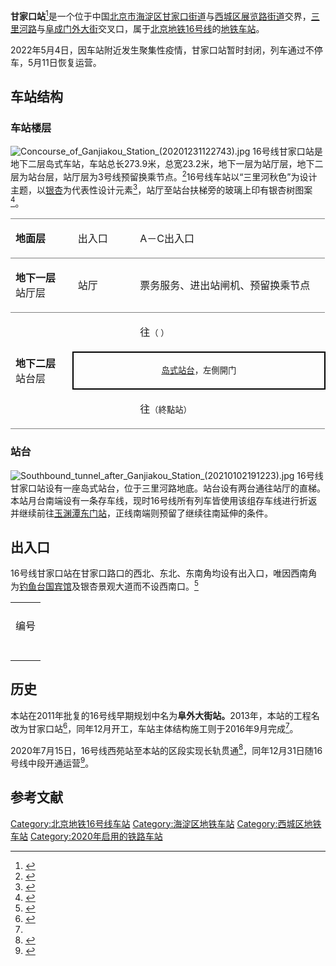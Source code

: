 {{NoteTA
|G1=Railway}}
{{BJ Future infrastructure}}
{{Infobox station
| name = 甘家口
| eng_name = Gɑnjiɑkou<ref name=map2021>{{cite web|url=https://www.bjsubway.com/subway/images/luwangtu.png|title=北京城市轨道交通线网图|date=2021-12-31|access-date=2021-12-30|archive-date=2021-12-31|archive-url=https://web.archive.org/web/20211231004642/https://www.bjsubway.com/subway/images/luwangtu.png|dead-url=no}}</ref>
| livery = 
| linecolour = {{北京地铁颜色|16}}
| image = Platform of Ganjiakou Station (20220212182306).jpg
| caption = 甘家口站站台中部
| other_name = 
| country = {{PRC}}
| borough = [[北京市|北京市]][[海淀区|海淀区]][[甘家口街道|甘家口街道]]与[[西城区|西城区]][[展览路街道|展览路街道]]交界
| address = [[三里河路|三里河路]]与[[阜成门外大街|阜成门外大街]]交叉口
| coordinates = {{coord|39.921805|N|116.328378|E|display=inline, title|type:railwaystation}}
| elevation = 
| operator = [[京港地铁|北京京港地铁有限公司]]
| lines = {{北京地铁线路名|16|SL}}
| distance = 
| platform = 1座[[島式月台|島式月台]]
| tracks = 2条
| bus_routes = 
| bus_stands = 
| connections = 公交站：甘家口北
| structure = 地下车站
| hall = 
| depth = 约31.2米<ref name="body_comp"/>
| levels = 3层
| interchange = 通道换乘
| exits = 
| elevator = 
| escalator = 
| architect = 
| architectural_style = 
| colour = 
| type = 
| status = 运营中
| code = 
| zone = 
| classification = 
| website = 
| built = 
| opened = 2020年12月31日
| opening = 
| former = 阜外大街站
| pass_year = 
| passengers = 
| pass_system = 
| pass_rank = 
| mpassengers = 
| trains = 
| station_hours = 
| hours = 
| first = {{北京地铁线路名|16|S}}
:往{{北京地铁起讫站|16|L}}：05:39
:往{{北京地铁起讫站|16|R}}：06:04
| last = {{北京地铁线路名|16|S}}
:往{{北京地铁起讫站|16|L}}：22:44
:往{{北京地铁起讫站|16|R}}：23:19
| adjacent = {{adjacent stations|system=北京地铁|line=16|left=国家图书馆|right=玉渊潭东门|note-left=2.635km|note-mid=距离[[北安河站|北安河]]30.031km|to-right=宛平城|note-right=0.970km<br/>{{BJS Dater|16Y||year|开通}}}}
| other_services = 
| route_map = {{Routemap|inline=yes|map=
utSTRf\utSTRg~~ ~~{{rmr|Licon=U|{{stl|北京地铁|国家图书馆}}<!--{{stl|北京地铁|二里沟}}-->}}
utSTR+BSl\utSTR+BSr
utSTR+BSl\utSTR+BSr
\utABZg2\utABZg2!~utSTRc3\utSTRc3
\utSTR+tc1\utABZg+4!~utSTRc1\utSTR+4
\utSTR\utSTR\utSTR
\utSTR+tc2\utABZg3\utSTR3~~ ~~存车线
\utABZg+1\utABZg+1!~utSTRc4\utSTRc4
utSTRf\utSTRg~~ ~~{{rmr|Licon=D|{{stl|北京地铁|玉渊潭东门}}}}
}}
}}
'''甘家口站'''<ref>{{cite web|url=http://yewu.ghzrzyw.beijing.gov.cn/searches/detailForDiMingGongGao?id=f93b6442-8daf-4246-8662-198f52b9d60c|title=地名公告详情|publisher=[[北京市规划和自然资源委员会|北京市规划和自然资源委员会]]|date=2020-09-29|accessdate=2020-10-10}}</ref>是一个位于中国[[北京市|北京市]][[海淀区|海淀区]][[甘家口街道|甘家口街道]]与[[西城区|西城区]][[展览路街道|展览路街道]]交界，[[三里河路|三里河路]]与[[阜成门外大街|阜成门外大街]]交叉口，属于[[北京地铁|北京地铁]][[北京地铁16号线|16号线]]的[[捷運車站|地铁车站]]。

2022年5月4日，因车站附近发生聚集性疫情，甘家口站暂时封闭，列车通过不停车，5月11日恢复运营。

== 车站结构 ==
=== 车站楼层 ===
[[File:Concourse_of_Ganjiakou_Station_(20201231122743).jpg|thumb]]
16号线甘家口站是地下二层岛式车站，车站总长273.9米，总宽23.2米，地下一层为站厅层，地下二层为站台层，站厅层为3号线预留换乘节点。<ref name="body_comp">{{cite news|author=王振|url=http://www.cr18g.com/a/gb2312/news/jicengfengcai/2016/0930/13714.html|title=轨道公司北京地铁16号线16标甘家口站主体结构施工率先完成|publisher=中铁十八局集团有限公司|date=2016-09-30|accessdate=2016-10-11}}{{dead link|date=2018年3月 |bot=InternetArchiveBot |fix-attempted=yes }}</ref>16号线车站以“三里河秋色”为设计主题，以[[银杏|银杏]]为代表性设计元素<ref>{{cite news|author=李博; 饶强|url=https://news.bjd.com.cn/2020/09/20/5778t100.html|title=北京地铁16号线中段、房山线北延今起试运行|publisher=北京日报客户端|date=2020-09-20|accessdate=2020-09-21}}</ref>，站厅至站台扶梯旁的玻璃上印有银杏树图案<ref>{{cite web|url=https://www.sohu.com/a/439655140_391300|title=开通在即！16号线甘家口站内景曝光，太惊艳！|publisher=海淀新闻|date=2020-12-21|accessdate=2020-12-21|archive-date=2020-12-21|archive-url=https://web.archive.org/web/20201221164220/https://www.sohu.com/a/439655140_391300|dead-url=no}}</ref>。
{|cellspacing=0 cellpadding=3
|style="border-top:solid 1px gray;border-bottom:solid 1px gray;" width=100|'''地面层'''
|style="border-top:solid 1px gray;border-bottom:solid 1px gray;" width=100|出入口
|style="border-top:solid 1px gray;border-bottom:solid 1px gray;" width=350|A－C出入口
|-
|style="border-bottom:solid 1px gray;"|'''地下一层'''<br />站厅层
|style="border-bottom:solid 1px gray;"|站厅
|style="border-bottom:solid 1px gray;"|票务服务、进出站闸机、预留{{北京地铁线路名|3}}换乘节点
|-
|style="border-bottom:solid 1px gray;" rowspan=3|'''地下二层'''<br />站台层
|{{arrow|L}}
|{{北京地铁线路名|16|c}}往{{站|北安河}}<small>（{{站|国家图书馆}}<!--{{站|二里沟}}-->）</small>
|-
|style="border-right:solid 2px black;border-left:solid 2px black;border-top:solid 2px black;border-bottom:solid 2px black;" colspan=2|<center><small>[[岛式站台|岛式站台]]，左側開门</small></center>
|-
|style="border-bottom:solid 1px gray;"|{{arrow|R}}
|style="border-bottom:solid 1px gray;"|{{北京地铁线路名|16|c}}往{{站|玉渊潭东门}}<small>（終點站）</small><!--{{站|宛平城}}<small>（{{站|玉渊潭东门}}）-->
|}

=== 站台 ===
[[File:Southbound_tunnel_after_Ganjiakou_Station_(20210102191223).jpg|thumb]]
16号线甘家口站设有一座岛式站台，位于三里河路地底。站台设有两台通往站厅的直梯。本站月台南端设有一条存车线，现时16号线所有列车皆使用该组存车线进行折返并继续前往[[玉渊潭东门站|玉渊潭东门站]]，正线南端则预留了继续往南延伸的条件。
{{multiple image|direction=vertical|align=center|width=700
|image1 = Platform panorama of L16 Ganjiakou Station (20201231123331).jpg |caption1 = <center>16号线站台全景图（2020年12月摄）</center>
}}

== 出入口 ==
16号线甘家口站在甘家口路口的西北、东北、东南角均设有出入口，唯因西南角为[[钓鱼台国宾馆|钓鱼台国宾馆]]及银杏景观大道而不设西南口。<ref>{{cite web|url=http://www.bjghw.gov.cn/web/dtfazs16/jtfa.html|title=北京地铁16号线车站设计方案展示|publisher=北京市规划委员会|accessdate=2016-10-11|archive-url=https://web.archive.org/web/20131007200700/http://www.bjghw.gov.cn/web/dtfazs16/jtfa.html|archive-date=2013-10-07|dead-url=yes}}</ref>

{| class="wikitable"
| colspan="5" align="center" bgcolor="{{北京地铁颜色|16}}" |
|-
!编号
!指示
!建议前往的目的地
!照片
!无障碍设施图片
|-
|{{港鐵出口|A|附=升}}
|{{nowrap|[[三里河路|三里河路]]}}
|三里河路（西侧）、北京实验学校小学、甘家口大厦、海淀区青少年科技活动中心
|[[File:Exit_A_of_Ganjiakou_Station_(20210216173338).jpg|150px]]
|[[File:Exit_A_lift_of_Ganjiakou_Station_(20210216173454).jpg|150px]]
|-
|{{港鐵出口|B}}
|三里河路
|三里河路（东侧）、展览路少年宫、北京八中百万庄校区、[[北京华文学院|北京华文学院]]、[[中国地质科学院|中国地质科学院]]、[[中国地质调查局|中国地质调查局]]
|[[File:Exit_B_of_Ganjiakou_Station_(20210216173231).jpg|150px]]
|{{n/a}}
|-
|{{港鐵出口|C|附=升}}
|三里河路
|三里河路（东侧）、方正证券大厦
|[[File:Exit_C_of_Ganjiakou_Station_(20210824141822).jpg|150px]]
|[[File:Exit_C_lift_of_Ganjiakou_Station_(20210216173907).jpg|150px]]
|-
| bgcolor="#EEEEEE" colspan=5 |{{港鐵出口|註=升}}
|}

== 历史 ==
本站在2011年批复的16号线早期规划中名为'''阜外大街站。'''2013年，本站的工程名改为甘家口站<ref>{{cite news|author=刘宇鑫|url=http://money.163.com/13/0425/08/8T9TL0P300253B0H_all.html|title=北京地铁16号线设计案征民意 纵贯南北共13座换乘站|publisher=[[北京日报|北京日报]]|date=2013-04-25|accessdate=2016-10-11|archive-url=https://web.archive.org/web/20170305013112/http://money.163.com/13/0425/08/8T9TL0P300253B0H_all.html|archive-date=2017-03-05|dead-url=yes}}</ref>，同年12月开工，车站主体结构施工则于2016年9月完成<ref name="body_comp"/>。

2020年7月15日，16号线西苑站至本站的区段实现长轨贯通<ref>{{cite news|author=任珊|url=http://bjwb.bjd.com.cn/html/2020-07/15/content_12471835.htm|title=16号线中段全线今天长轨贯通 年底实现初期运营|work=[[北京晚报|北京晚报]]|date=2020-07-15|accessdate=2020-07-19}}</ref>，同年12月31日随16号线中段开通运营<ref name="bjsub2020">{{cite news|author=孙宏阳|url=https://news.bjd.com.cn/2020/12/30/39529t100.html|title=明日起，地铁房山线北延、16号线中段和有轨电车T1线开通试运营！|publisher=北京日报客户端|date=2020-12-30|accessdate=2020-12-30|archive-date=2021-01-12|archive-url=https://web.archive.org/web/20210112020652/https://news.bjd.com.cn/2020/12/30/39529t100.html|dead-url=no}}</ref>。

== 参考文献 ==
{{reflist}}
<!--{{北京地铁3号线}}-->
{{北京地铁16号线}}

[[Category:北京地铁16号线车站|Category:北京地铁16号线车站]]
[[Category:海淀区地铁车站|Category:海淀区地铁车站]]
[[Category:西城区地铁车站|Category:西城区地铁车站]]
[[Category:2020年启用的铁路车站|Category:2020年启用的铁路车站]]